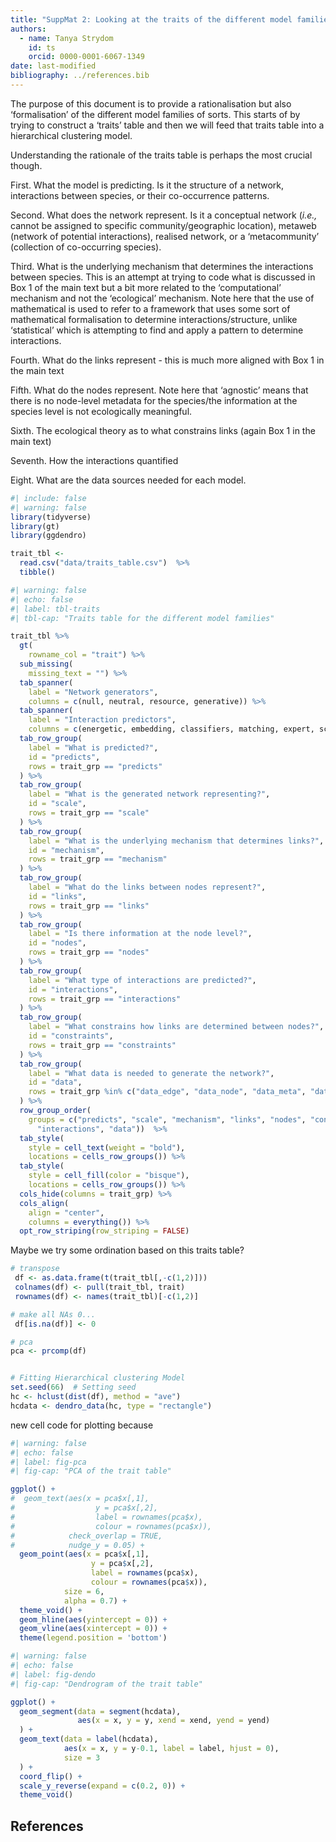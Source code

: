 ```yaml
---
title: "SuppMat 2: Looking at the traits of the different model families"
authors:
  - name: Tanya Strydom
    id: ts
    orcid: 0000-0001-6067-1349
date: last-modified
bibliography: ../references.bib
---
```


The purpose of this document is to provide a rationalisation but also 'formalisation' of the different model families of sorts. This starts of by trying to construct a 'traits' table and then we will feed that traits table into a hierarchical clustering model.

Understanding the rationale of the traits table is perhaps the most crucial though. 

First. What the model is predicting. Is it the structure of a network, interactions between species, or their co-occurrence patterns.

Second. What does the network represent. Is it a conceptual network (*i.e.,* cannot be assigned to specific community/geographic location), metaweb (network of potential interactions), realised network, or a 'metacommunity' (collection of co-occurring species).

Third. What is the underlying mechanism that determines the interactions between species. This is an attempt at trying to code what is discussed in Box 1 of the main text but a bit more related to the 'computational' mechanism and not the 'ecological' mechanism. Note here that the use of mathematical is used to refer to a framework that uses some sort of mathematical formalisation to determine interactions/structure, unlike 'statistical' which is attempting to find and apply a pattern to determine interactions.

Fourth. What do the links represent - this is much more aligned with Box 1 in the main text

Fifth. What do the nodes represent. Note here that 'agnostic' means that there is no node-level metadata for the species/the information at the species level is not ecologically meaningful.

Sixth. The ecological theory as to what constrains links (again Box 1 in the main text)

Seventh. How the interactions quantified

Eight. What are the data sources needed for each model.

```r
#| include: false
#| warning: false
library(tidyverse)
library(gt)
library(ggdendro)

trait_tbl <-
  read.csv("data/traits_table.csv")  %>% 
  tibble()
```

```r
#| warning: false
#| echo: false
#| label: tbl-traits
#| tbl-cap: "Traits table for the different model families"

trait_tbl %>% 
  gt(
    rowname_col = "trait") %>% 
  sub_missing(
    missing_text = "") %>% 
  tab_spanner(
    label = "Network generators",
    columns = c(null, neutral, resource, generative)) %>% 
  tab_spanner(
    label = "Interaction predictors",
    columns = c(energetic, embedding, classifiers, matching, expert, scavenging))  %>%
  tab_row_group(
    label = "What is predicted?",
    id = "predicts",
    rows = trait_grp == "predicts"
  ) %>%
  tab_row_group(
    label = "What is the generated network representing?",
    id = "scale",
    rows = trait_grp == "scale"
  ) %>% 
  tab_row_group(
    label = "What is the underlying mechanism that determines links?",
    id = "mechanism",
    rows = trait_grp == "mechanism"
  ) %>%
  tab_row_group(
    label = "What do the links between nodes represent?",
    id = "links",
    rows = trait_grp == "links"
  ) %>%
  tab_row_group(
    label = "Is there information at the node level?",
    id = "nodes",
    rows = trait_grp == "nodes"
  ) %>%
  tab_row_group(
    label = "What type of interactions are predicted?",
    id = "interactions",
    rows = trait_grp == "interactions"
  ) %>%
  tab_row_group(
    label = "What constrains how links are determined between nodes?",
    id = "constraints",
    rows = trait_grp == "constraints"
  ) %>% 
  tab_row_group(
    label = "What data is needed to generate the network?",
    id = "data",
    rows = trait_grp %in% c("data_edge", "data_node", "data_meta", "data_network")
  ) %>% 
  row_group_order(
    groups = c("predicts", "scale", "mechanism", "links", "nodes", "constraints", 
      "interactions", "data"))  %>% 
  tab_style(
    style = cell_text(weight = "bold"),
    locations = cells_row_groups()) %>% 
  tab_style(
    style = cell_fill(color = "bisque"),
    locations = cells_row_groups()) %>% 
  cols_hide(columns = trait_grp) %>% 
  cols_align(
    align = "center",
    columns = everything()) %>% 
  opt_row_striping(row_striping = FALSE)

```

Maybe we try some ordination based on this traits table?

```r

# transpose
 df <- as.data.frame(t(trait_tbl[,-c(1,2)]))
 colnames(df) <- pull(trait_tbl, trait)
 rownames(df) <- names(trait_tbl)[-c(1,2)]

# make all NAs 0...
 df[is.na(df)] <- 0

# pca
pca <- prcomp(df)


# Fitting Hierarchical clustering Model
set.seed(66)  # Setting seed
hc <- hclust(dist(df), method = "ave")
hcdata <- dendro_data(hc, type = "rectangle")

```

new cell code for plotting because

```r
#| warning: false
#| echo: false
#| label: fig-pca
#| fig-cap: "PCA of the trait table"

ggplot() +
#  geom_text(aes(x = pca$x[,1],
#                  y = pca$x[,2],
#                  label = rownames(pca$x),
#                  colour = rownames(pca$x)),
#            check_overlap = TRUE,
#            nudge_y = 0.05) +
  geom_point(aes(x = pca$x[,1],
                  y = pca$x[,2],
                  label = rownames(pca$x),
                  colour = rownames(pca$x)),
            size = 6,
            alpha = 0.7) +
  theme_void() +
  geom_hline(aes(yintercept = 0)) +
  geom_vline(aes(xintercept = 0)) +
  theme(legend.position = 'bottom')


```

```r
#| warning: false
#| echo: false
#| label: fig-dendo
#| fig-cap: "Dendrogram of the trait table"

ggplot() +
  geom_segment(data = segment(hcdata), 
               aes(x = x, y = y, xend = xend, yend = yend)
  ) +
  geom_text(data = label(hcdata), 
            aes(x = x, y = y-0.1, label = label, hjust = 0), 
            size = 3
  ) +
  coord_flip() +
  scale_y_reverse(expand = c(0.2, 0)) +
  theme_void()

```

## References {.unnumbered}

::: {#refs}
:::
